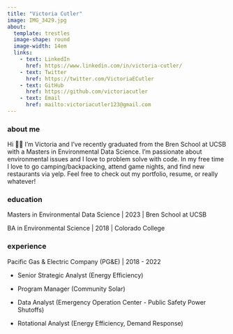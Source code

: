 ```yaml
---
title: "Victoria Cutler"
image: IMG_3429.jpg
about: 
  template: trestles
  image-shape: round
  image-width: 14em
  links:
    - text: LinkedIn
      href: https://www.linkedin.com/in/victoria-cutler/
    - text: Twitter
      href: https://twitter.com/VictoriaECutler
    - text: GitHub
      href: https://github.com/victoriacutler
    - text: Email
      href: mailto:victoriacutler123@gmail.com
---
```


### about me

Hi 👋🏼 I'm Victoria and I've recently graduated from the Bren School at UCSB with a Masters in Environmental Data Science. I'm passionate about environmental issues and I love to problem solve with code. In my free time I love to go camping/backpacking, attend game nights, and find new restaurants via yelp. Feel free to check out my portfolio, resume, or really whatever!

### education

Masters in Environmental Data Science \| 2023 \| Bren School at UCSB

BA in Environmental Science \| 2018 \| Colorado College

### experience

Pacific Gas & Electric Company (PG&E) \| 2018 - 2022

-   Senior Strategic Analyst (Energy Efficiency)

-   Program Manager (Community Solar)

-   Data Analyst (Emergency Operation Center - Public Safety Power Shutoffs)

-   Rotational Analyst (Energy Efficiency, Demand Response)
